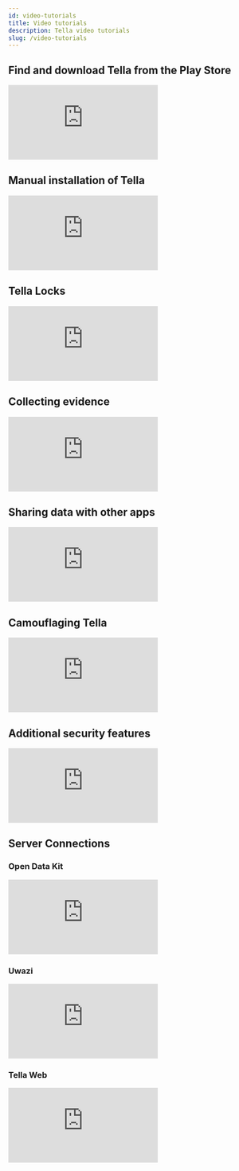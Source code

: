 ```yaml
---
id: video-tutorials
title: Video tutorials
description: Tella video tutorials
slug: /video-tutorials
---
```


## Find and download Tella from the Play Store
<div class="video-tutorials">
    <iframe src="https://player.vimeo.com/video/817029481?h=9a50648a2a&amp;badge=0&amp;autopause=0&amp;player_id=0&amp;app_id=58479" frameborder="0" allow="autoplay; fullscreen; picture-in-picture" allowfullscreen title="Find and download Tella from the Play Store"></iframe>
</div>


## Manual installation of Tella

<div class="video-tutorials">
    <iframe src="https://player.vimeo.com/video/817029578?h=43ad169035&amp;badge=0&amp;autopause=0&amp;player_id=0&amp;app_id=58479" frameborder="0" allow="autoplay; fullscreen; picture-in-picture" allowfullscreen title="Manual installation of Tella"></iframe>
</div>

## Tella Locks

<div class="video-tutorials">
    <iframe src="https://player.vimeo.com/video/817029634?h=3ab7fbfb6f&amp;badge=0&amp;autopause=0&amp;player_id=0&amp;app_id=58479" frameborder="0" allow="autoplay; fullscreen; picture-in-picture" allowfullscreen title="Tella Locks"></iframe>
</div>

## Collecting evidence

<div class="video-tutorials">
    <iframe src="https://player.vimeo.com/video/817029720?h=c32c8c1b6b&amp;badge=0&amp;autopause=0&amp;player_id=0&amp;app_id=58479" frameborder="0" allow="autoplay; fullscreen; picture-in-picture" allowfullscreen title="Collecting evidence"></iframe>
</div>

## Sharing data with other apps

<div class="video-tutorials">
    <iframe src="https://player.vimeo.com/video/817029784?h=9e93d86356&amp;badge=0&amp;autopause=0&amp;player_id=0&amp;app_id=58479" frameborder="0" allow="autoplay; fullscreen; picture-in-picture" allowfullscreen title="Sharing data with other apps"></iframe>
</div>

## Camouflaging Tella

<div class="video-tutorials">
    <iframe src="https://player.vimeo.com/video/817029855?h=577e373adb&amp;badge=0&amp;autopause=0&amp;player_id=0&amp;app_id=58479" frameborder="0" allow="autoplay; fullscreen; picture-in-picture" allowfullscreen title="Camouflaging Tella"></iframe>
</div>

## Additional security features

<div class="video-tutorials">
    <iframe src="https://player.vimeo.com/video/817030618?h=5f2269c6af&amp;badge=0&amp;autopause=0&amp;player_id=0&amp;app_id=58479" frameborder="0" allow="autoplay; fullscreen; picture-in-picture" allowfullscreen title="Additional security features"></iframe>
</div>

## Server Connections


### Open Data Kit
<div class="video-tutorials">
    <iframe src="https://player.vimeo.com/video/817030533?h=8e0cfee806&amp;badge=0&amp;autopause=0&amp;player_id=0&amp;app_id=58479" frameborder="0" allow="autoplay; fullscreen; picture-in-picture" allowfullscreen title="Server connections - Open Data Kit"></iframe>
</div>


### Uwazi
<div class="video-tutorials">
    <iframe src="https://player.vimeo.com/video/817030804?h=7d6d411314&amp;badge=0&amp;autopause=0&amp;player_id=0&amp;app_id=58479" frameborder="0" allow="autoplay; fullscreen; picture-in-picture" allowfullscreen title="Server connections - Uwazi"></iframe>
</div>

### Tella Web
<div class="video-tutorials">
    <iframe src="https://player.vimeo.com/video/817030882?h=e132b3acba&amp;badge=0&amp;autopause=0&amp;player_id=0&amp;app_id=58479" frameborder="0" allow="autoplay; fullscreen; picture-in-picture" allowfullscreen title="Server connections - Tella Web"></iframe>
</div>










